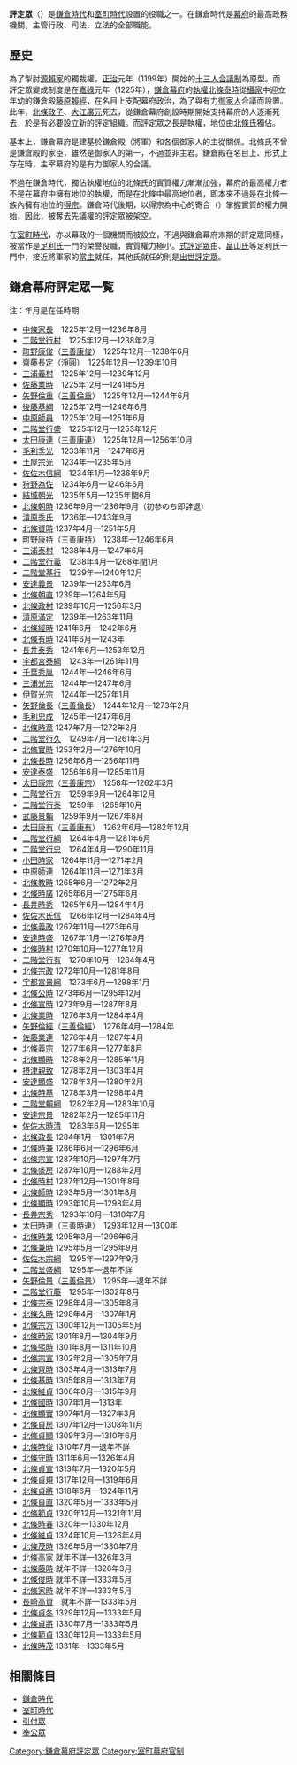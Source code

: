 {{unreferenced|time=2016-07-03T08:56:17+00:00}}
'''評定眾'''（{{jp|j=評定衆|hg=ひょうじょうしゅう|rm=Hyōjōshū|lead=yes}}）是[[鎌倉時代|鎌倉時代]]和[[室町時代|室町時代]]設置的役職之一。在鎌倉時代是[[幕府|幕府]]的最高政務機關，主管行政、司法、立法的全部職能。

== 歷史 ==
為了掣肘{{tsl|ja|鎌倉殿}}[[源賴家|源賴家]]的獨裁權，[[正治_(土御門天皇)|正治]]元年（1199年）開始的[[十三人合議制|十三人合議制]]為原型。而評定眾變成制度是在[[嘉祿|嘉祿]]元年（1225年），[[鎌倉幕府|鎌倉幕府]]的[[執權|執權]][[北條泰時|北條泰時]]從[[攝家|攝家]]中迎立年幼的鎌倉殿[[藤原賴經|藤原賴經]]，在名目上支配幕府政治，為了與有力[[御家人|御家人]]合議而設置。此年，[[北條政子|北條政子]]、[[大江廣元|大江廣元]]死去，從鎌倉幕府創設時期開始支持幕府的人逐漸死去，於是有必要設立新的評定組織。而評定眾之長是執權，地位由[[北條氏|北條氏]]獨佔。

基本上，鎌倉幕府是建基於鎌倉殿（將軍）和各個御家人的主從關係。北條氏不曾是鎌倉殿的家臣，雖然是御家人的第一，不過並非主君。鎌倉殿在名目上、形式上存在時，主宰幕府的是有力御家人的合議。

不過在鎌倉時代，獨佔執權地位的北條氏的實質權力漸漸加強，幕府的最高權力者不是在幕府中擁有地位的執權，而是在北條{{tsl|ja|一門}}中最高地位者，即本來不過是在北條一族內擁有地位的[[得宗|得宗]]。鎌倉時代後期，以得宗為中心的寄合（{{tsl|ja|寄合眾|寄合衆}}）掌握實質的權力開始，因此，被奪去先議權的評定眾被架空。

在[[室町時代|室町時代]]，亦以幕政的一個機關而被設立，不過與鎌倉幕府末期的評定眾同樣，被當作是[[足利氏|足利氏]]一門的榮譽役職，實質權力極小。[[式評定眾|式評定眾]]由{{tsl|ja|吉良氏}}、[[畠山氏|畠山氏]]等足利氏一門中，接近將軍家的[[當主|當主]]就任，其他氏就任的則是[[出世評定眾|出世評定眾]]。

== 鎌倉幕府評定眾一覧 ==
注：年月是在任時期
* [[中條家長|中條家長]]　1225年12月—1236年8月
* [[二階堂行村|二階堂行村]]　1225年12月—1238年2月
* [[町野康俊|町野康俊]]（[[三善康俊|三善康俊]]）　1225年12月—1238年6月
* [[齋藤長定|齋藤長定]]（[[淨圓|淨圓]]）　1225年12月—1239年10月
* [[三浦義村|三浦義村]]　1225年12月—1239年12月
* [[佐藤業時|佐藤業時]]　1225年12月—1241年5月
* [[矢野倫重|矢野倫重]]（[[三善倫重|三善倫重]]）　1225年12月—1244年6月
* [[後藤基綱|後藤基綱]]　1225年12月—1246年6月
* [[中原師員|中原師員]]　1225年12月—1251年6月
* [[二階堂行盛|二階堂行盛]]　1225年12月—1253年12月
* [[太田康連|太田康連]]（[[三善康連|三善康連]]）　1225年12月—1256年10月
* [[毛利季光|毛利季光]]　1233年11月—1247年6月
* [[土屋宗光|土屋宗光]]　1234年—1235年5月
* [[佐佐木信綱|佐佐木信綱]]　1234年1月—1236年9月
* [[狩野為佐|狩野為佐]]　1234年6月—1246年6月
* [[結城朝光|結城朝光]]　1235年5月—1235年閏6月
* [[北條朝時|北條朝時]]  1236年9月—1236年9月（初参のち即辞退）
* [[清原季氏|清原季氏]]　1236年—1243年9月
* [[北條資時|北條資時]]  1237年4月—1251年5月  
* [[町野康持|町野康持]]（[[三善康持|三善康持]]）　1238年—1246年6月
* [[三浦泰村|三浦泰村]]　1238年4月—1247年6月
* [[二階堂行義|二階堂行義]]　1238年4月—1268年閏1月
* [[二階堂基行|二階堂基行]]　1239年—1240年12月
* [[安達義景|安達義景]]　1239年—1253年6月
* [[北條朝直|北條朝直]]  1239年—1264年5月  
* [[北條政村|北條政村]]  1239年10月—1256年3月  
* [[清原滿定|清原滿定]]　1239年—1263年11月
* [[北條經時|北條經時]]  1241年6月—1242年6月 
* [[北條有時|北條有時]]  1241年6月—1243年  
* [[長井泰秀|長井泰秀]]　1241年6月—1253年12月
* [[宇都宮泰綱|宇都宮泰綱]]　1243年—1261年11月
* [[千葉秀胤|千葉秀胤]]　1244年—1246年6月
* [[三浦光宗|三浦光宗]]　1244年—1247年6月
* [[伊賀光宗|伊賀光宗]]　1244年—1257年1月
* [[矢野倫長|矢野倫長]]（[[三善倫長|三善倫長]]）　1244年12月—1273年2月
* [[毛利忠成|毛利忠成]]　1245年—1247年6月
* [[北條時章|北條時章]]  1247年7月—1272年2月 
* [[二階堂行久|二階堂行久]]　1249年7月—1261年3月
* [[北條實時|北條實時]]  1253年2月—1276年10月 
* [[北條長時|北條長時]]  1256年6月—1256年11月 
* [[安達泰盛|安達泰盛]]　1256年6月—1285年11月
* [[太田康宗|太田康宗]]（[[三善康宗|三善康宗]]）　1258年—1262年3月
* [[二階堂行方|二階堂行方]]　1259年9月—1264年12月
* [[二階堂行泰|二階堂行泰]]　1259年—1265年10月
* [[武藤景賴|武藤景賴]]　1259年9月—1267年8月
* [[太田康有|太田康有]]（[[三善康有|三善康有]]）　1262年6月—1282年12月
* [[二階堂行綱|二階堂行綱]]　1264年4月—1281年6月
* [[二階堂行忠|二階堂行忠]]　1264年4月—1290年11月
* [[小田時家|小田時家]]　1264年11月—1271年2月
* [[中原師連|中原師連]]　1264年11月—1271年3月
* [[北條教時|北條教時]]  1265年6月—1272年2月 
* [[北條時廣|北條時廣]]  1265年6月—1275年6月  
* [[長井時秀|長井時秀]]　1265年6月—1284年4月
* [[佐佐木氏信|佐佐木氏信]]　1266年12月—1284年4月
* [[北條義政|北條義政]]  1267年11月—1273年6月
* [[安達時盛|安達時盛]]　1267年11月—1276年9月  
* [[北條時村_(政村流)|北條時村]]  1270年10月—1277年12月 
* [[二階堂行有|二階堂行有]]　1270年10月—1284年4月
* [[北條宗政|北條宗政]]  1272年10月—1281年8月 
* [[宇都宮景綱|宇都宮景綱]]　1273年6月—1298年1月 
* [[北條公時|北條公時]]  1273年6月—1295年12月 
* [[北條宣時|北條宣時]]  1273年9月—1287年8月  
* [[北條業時|北條業時]]　1276年3月—1284年4月
* [[矢野倫經|矢野倫經]]（[[三善倫經|三善倫經]]）　1276年4月—1284年
* [[佐藤業連|佐藤業連]]　1276年4月—1287年4月
* [[北條義宗|北條義宗]]　1277年6月—1277年8月
* [[北條顯時|北條顯時]]　1278年2月—1285年11月
* [[摂津親致|摂津親致]]　1278年2月—1303年4月
* [[安達顯盛|安達顯盛]]　1278年3月—1280年2月
* [[北條時基|北條時基]]　1278年3月—1298年4月
* [[二階堂賴綱|二階堂賴綱]]　1282年2月—1283年10月
* [[安達宗景|安達宗景]]　1282年2月—1285年11月
* [[隱岐時清|佐佐木時清]]　1283年6月—1295年
* [[北條政長|北條政長]]  1284年1月—1301年7月  
* [[北條時兼|北條時兼]]  1286年6月—1296年6月 　 
* [[北條宗宣|北條宗宣]]  1287年10月—1297年7月 
* [[北條盛房|北條盛房]]  1287年10月—1288年2月  
* [[北條時村_(政村流)|北條時村]]  1287年12月—1301年8月  
* [[北條師時|北條師時]]  1293年5月—1301年8月  
* [[北條顯時|北條顯時]]  1293年10月—1298年4月
* [[長井宗秀|長井宗秀]]　1293年10月—1310年7月
* [[太田時連|太田時連]]（[[三善時連|三善時連]]）　1293年12月—1300年
* [[北條時兼|北條時兼]]  1295年3月—1296年6月  
* [[北條兼時|北條兼時]]  1295年5月—1295年9月 
* [[佐佐木宗綱|佐佐木宗綱]]　1295年—1297年9月
* [[二階堂盛綱|二階堂盛綱]]　1295年—退年不詳
* [[矢野倫景|矢野倫景]]（[[三善倫景|三善倫景]]）　1295年—退年不詳
* [[二階堂行藤|二階堂行藤]]　1295年—1302年8月　 
* [[北條宗泰|北條宗泰]]  1298年4月—1305年8月
* [[北條久時|北條久時]]  1298年4月—1307年1月  　 
* [[北條宗方|北條宗方]]  1300年12月—1305年5月 
* [[北條時家|北條時家]]  1301年8月—1304年9月 　 
* [[北條煕時|北條煕時]]  1301年8月—1311年10月 
* [[北條宗宣|北條宗宣]]  1302年2月—1305年7月 
* [[北條齊時|北條齊時]]  1303年4月—1313年7月 　 
* [[北條基時|北條基時]]  1305年8月—1313年7月 　 
* [[北條維貞|北條維貞]]  1306年8月—1315年9月  
* [[北條國時|北條國時]]  1307年1月—1313年 　 
* [[北條顯實|北條顯實]]  1307年1月—1327年3月 
* [[北條貞房|北條貞房]]  1307年12月—1308年11月  
* [[北條貞顯|北條貞顯]]  1309年3月—1310年6月 
* [[北條時俊_(時房流)|北條時俊]]  1310年7月—退年不詳 
* [[北條守時|北條守時]]  1311年6月—1326年4月  
* [[北條貞宣|北條貞宣]]  1313年7月—1320年5月 
* [[北條貞規|北條貞規]]  1317年12月—1319年6月 
* [[北條貞將|北條貞將]]  1318年6月—1324年11月  
* [[北條貞直|北條貞直]]  1320年5月—1333年5月  
* [[北條範貞|北條範貞]]  1320年12月—1321年11月 　 
* [[北條時春|北條時春]]  1320年—1330年12月 　 
* [[北條維貞|北條維貞]]  1324年10月—1326年4月  
* [[北條茂時|北條茂時]]  1326年5月—1330年7月  
* [[北條高家|北條高家]]  就年不詳—1326年3月 　 
* [[北條藤時|北條藤時]]  就年不詳—1326年3月 　 
* [[北條俊時|北條俊時]]  就年不詳—1333年5月  
* [[北條家時|北條家時]]  就年不詳—1333年5月
* [[長崎高資|長崎高資]]　就年不詳—1333年5月  
* [[北條貞冬|北條貞冬]]  1329年12月—1333年5月  
* [[北條貞將|北條貞將]]  1330年7月—1333年5月  
* [[北條範貞|北條範貞]]  1330年12月—1333年5月  
* [[北條時茂|北條時茂]]  1331年—1333年5月

== 相關條目 ==
*[[鎌倉時代|鎌倉時代]]
*[[室町時代|室町時代]]
*[[引付眾|引付眾]]
*[[奉公眾|奉公眾]]

[[Category:鎌倉幕府評定眾|Category:鎌倉幕府評定眾]]
[[Category:室町幕府官制|Category:室町幕府官制]]